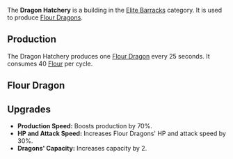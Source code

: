 {{Infobox building
| name = Dragon Hatchery
| image = [[File:Dragon_hatchery.png]]
| category = Elite Barracks
| cycle = 25s
| capacity = 2
| build_cost = 50 [[Gold]], 120 [[Wood]], 160 [[Flour]]
| description = Produces Flour Dragons.
}}

The '''Dragon Hatchery''' is a building in the [[Elite Barracks]] category. It is used to produce [[Flour Dragon]]s.

== Production ==
The Dragon Hatchery produces one [[Flour Dragon]] every 25 seconds. It consumes 40 [[Flour]] per cycle.

== Flour Dragon ==
{{Infobox unit
| name = Flour Dragon
| image = 
| type = Flying, Champion
| hp = 450
| dps = 33
| trait = +1% to damage dealt by and attack speed of all units for each Flour Dragon on the battlefield.
}}

== Upgrades ==
* '''Production Speed:''' Boosts production by 70%.
* '''HP and Attack Speed:''' Increases Flour Dragons' HP and attack speed by 30%.
* '''Dragons' Capacity:''' Increases capacity by 2.